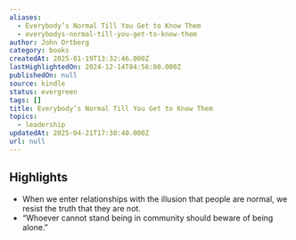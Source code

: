 ```yaml
---
aliases:
  - Everybody’s Normal Till You Get to Know Them
  - everybodys-normal-till-you-get-to-know-them
author: John Ortberg
category: books
createdAt: 2025-01-19T13:32:46.000Z
lastHighlightedOn: 2024-12-14T04:56:00.000Z
publishedOn: null
source: kindle
status: evergreen
tags: []
title: Everybody’s Normal Till You Get to Know Them
topics:
  - leadership
updatedAt: 2025-04-21T17:30:40.000Z
url: null
---
```

## Highlights

- When we enter relationships with the illusion that people are normal, we resist the truth that they are not.
- “Whoever cannot stand being in community should beware of being alone.”
